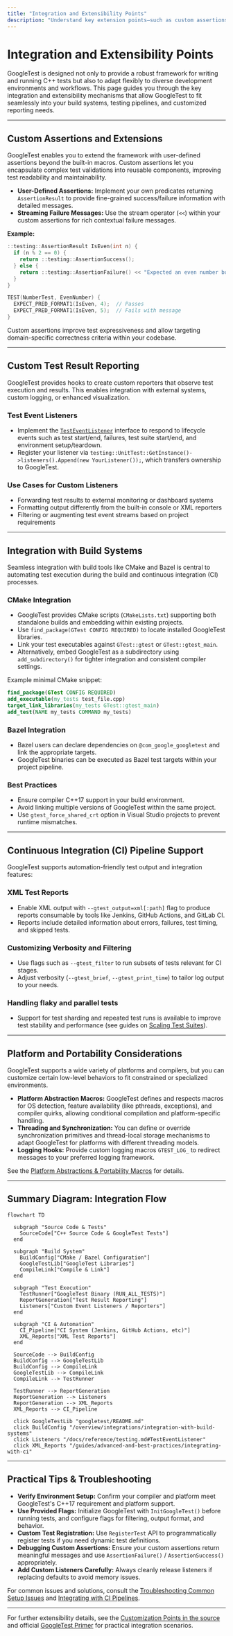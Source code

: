 ```yaml
---
title: "Integration and Extensibility Points"
description: "Understand key extension points—such as custom assertions, reporters, and integrating with build systems or CI pipelines. Get an overview of how GoogleTest enables fit with diverse development environments and test automation workflows."
---
```


# Integration and Extensibility Points

GoogleTest is designed not only to provide a robust framework for writing and running C++ tests but also to adapt flexibly to diverse development environments and workflows. This page guides you through the key integration and extensibility mechanisms that allow GoogleTest to fit seamlessly into your build systems, testing pipelines, and customized reporting needs.

---

## Custom Assertions and Extensions

GoogleTest enables you to extend the framework with user-defined assertions beyond the built-in macros. Custom assertions let you encapsulate complex test validations into reusable components, improving test readability and maintainability.

- **User-Defined Assertions:** Implement your own predicates returning `AssertionResult` to provide fine-grained success/failure information with detailed messages.
- **Streaming Failure Messages:** Use the stream operator (`<<`) within your custom assertions for rich contextual failure messages.

**Example:**

```cpp
::testing::AssertionResult IsEven(int n) {
  if (n % 2 == 0) {
    return ::testing::AssertionSuccess();
  } else {
    return ::testing::AssertionFailure() << "Expected an even number but got " << n;
  }
}

TEST(NumberTest, EvenNumber) {
  EXPECT_PRED_FORMAT1(IsEven, 4);  // Passes
  EXPECT_PRED_FORMAT1(IsEven, 5);  // Fails with message
}
```

Custom assertions improve test expressiveness and allow targeting domain-specific correctness criteria within your codebase.

---

## Custom Test Result Reporting

GoogleTest provides hooks to create custom reporters that observe test execution and results. This enables integration with external systems, custom logging, or enhanced visualization.

### Test Event Listeners

- Implement the [`TestEventListener`](#TestEventListener) interface to respond to lifecycle events such as test start/end, failures, test suite start/end, and environment setup/teardown.
- Register your listener via `testing::UnitTest::GetInstance()->listeners().Append(new YourListener());`, which transfers ownership to GoogleTest.

### Use Cases for Custom Listeners

- Forwarding test results to external monitoring or dashboard systems
- Formatting output differently from the built-in console or XML reporters
- Filtering or augmenting test event streams based on project requirements

---

## Integration with Build Systems

Seamless integration with build tools like CMake and Bazel is central to automating test execution during the build and continuous integration (CI) processes.

### CMake Integration

- GoogleTest provides CMake scripts (`CMakeLists.txt`) supporting both standalone builds and embedding within existing projects.
- Use `find_package(GTest CONFIG REQUIRED)` to locate installed GoogleTest libraries.
- Link your test executables against `GTest::gtest` or `GTest::gtest_main`.
- Alternatively, embed GoogleTest as a subdirectory using `add_subdirectory()` for tighter integration and consistent compiler settings.

Example minimal CMake snippet:

```cmake
find_package(GTest CONFIG REQUIRED)
add_executable(my_tests test_file.cpp)
target_link_libraries(my_tests GTest::gtest_main)
add_test(NAME my_tests COMMAND my_tests)
```

### Bazel Integration

- Bazel users can declare dependencies on `@com_google_googletest` and link the appropriate targets.
- GoogleTest binaries can be executed as Bazel test targets within your project pipeline.

### Best Practices

- Ensure compiler C++17 support in your build environment.
- Avoid linking multiple versions of GoogleTest within the same project.
- Use `gtest_force_shared_crt` option in Visual Studio projects to prevent runtime mismatches.

---

## Continuous Integration (CI) Pipeline Support

GoogleTest supports automation-friendly test output and integration features:

### XML Test Reports

- Enable XML output with `--gtest_output=xml[:path]` flag to produce reports consumable by tools like Jenkins, GitHub Actions, and GitLab CI.
- Reports include detailed information about errors, failures, test timing, and skipped tests.

### Customizing Verbosity and Filtering

- Use flags such as `--gtest_filter` to run subsets of tests relevant for CI stages.
- Adjust verbosity (`--gtest_brief`, `--gtest_print_time`) to tailor log output to your needs.

### Handling flaky and parallel tests

- Support for test sharding and repeated test runs is available to improve test stability and performance (see guides on [Scaling Test Suites](https://google.github.io/googletest/guides/scaling-and-performance.html)).

---

## Platform and Portability Considerations

GoogleTest supports a wide variety of platforms and compilers, but you can customize certain low-level behaviors to fit constrained or specialized environments.

- **Platform Abstraction Macros:** GoogleTest defines and respects macros for OS detection, feature availability (like pthreads, exceptions), and compiler quirks, allowing conditional compilation and platform-specific handling.
- **Threading and Synchronization:** You can define or override synchronization primitives and thread-local storage mechanisms to adapt GoogleTest for platforms with different threading models.
- **Logging Hooks:** Provide custom logging macros `GTEST_LOG_` to redirect messages to your preferred logging framework.

See the [Platform Abstractions & Portability Macros](https://google.github.io/googletest/api/infrastructure-utilities/platform-abstractions.html) for details.

---

## Summary Diagram: Integration Flow

```mermaid
flowchart TD

  subgraph "Source Code & Tests"
    SourceCode["C++ Source Code & GoogleTest Tests"]
  end

  subgraph "Build System"
    BuildConfig["CMake / Bazel Configuration"]
    GoogleTestLib["GoogleTest Libraries"]
    CompileLink["Compile & Link"]
  end

  subgraph "Test Execution"
    TestRunner["GoogleTest Binary (RUN_ALL_TESTS)"]
    ReportGeneration["Test Result Reporting"]
    Listeners["Custom Event Listeners / Reporters"]
  end

  subgraph "CI & Automation"
    CI_Pipeline["CI System (Jenkins, GitHub Actions, etc)"]
    XML_Reports["XML Test Reports"]
  end

  SourceCode --> BuildConfig
  BuildConfig --> GoogleTestLib
  BuildConfig --> CompileLink
  GoogleTestLib --> CompileLink
  CompileLink --> TestRunner

  TestRunner --> ReportGeneration
  ReportGeneration --> Listeners
  ReportGeneration --> XML_Reports
  XML_Reports --> CI_Pipeline

  click GoogleTestLib "googletest/README.md"
  click BuildConfig "/overview/integrations/integration-with-build-systems"
  click Listeners "/docs/reference/testing.md#TestEventListener"
  click XML_Reports "/guides/advanced-and-best-practices/integrating-with-ci"
```

---

## Practical Tips & Troubleshooting

- **Verify Environment Setup:** Confirm your compiler and platform meet GoogleTest's C++17 requirement and platform support.
- **Use Provided Flags:** Initialize GoogleTest with `InitGoogleTest()` before running tests, and configure flags for filtering, output format, and behavior.
- **Custom Test Registration:** Use `RegisterTest` API to programmatically register tests if you need dynamic test definitions.
- **Debugging Custom Assertions:** Ensure your custom assertions return meaningful messages and use `AssertionFailure()` / `AssertionSuccess()` appropriately.
- **Add Custom Listeners Carefully:** Always cleanly release listeners if replacing defaults to avoid memory issues.

For common issues and solutions, consult the [Troubleshooting Common Setup Issues](https://google.github.io/googletest/getting-started/first-steps-validation/common-setup-issues.html) and [Integrating with CI Pipelines](https://google.github.io/googletest/guides/advanced-and-best-practices/integrating-with-ci.html).

---

For further extensibility details, see the [Customization Points in the source](https://github.com/google/googletest/tree/main/googlemock/include/gmock/internal/custom) and official [GoogleTest Primer](https://google.github.io/googletest/primer.html) for practical integration scenarios.
